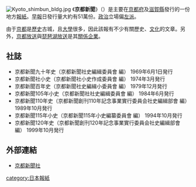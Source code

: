 [[File:Kyoto_shimbun_bldg.jpg|thumb]]
《'''京都新聞'''》（{{jpn|j=京都新聞|hg=きょうとしんぶん|rm=Kyōto Shinbun|f=y}}）是主要在[[京都府|京都府]]及[[滋賀縣|滋賀縣]]發行的一份地方[[報紙|報紙]]。[[早報|早報]]日發行量大約有51萬份。[[政治|政治]]立場偏[[左派|左派]]。

由于[[京都|京都]]是[[歷史|歷史]]古城，且[[大學|大學]]很多，因此該報有不少有關歷史、[[文化|文化]]的文章。另外，[[京都放送|京都放送]]與[[琵琶湖放送|琵琶湖放送]]是其[[關係企業|關係企業]]。

==社誌==
*京都新聞九十年史（京都新聞社史編緝委員會 編） 1969年6月1日発行
*京都新聞社小史（京都新聞社小史作成委員會  編） 1974年3月発行
*京都新聞百年史（京都新聞社史編緝小委員會  編） 1979年12月発行
*京都新聞105年小史（京都新聞社社史編緝委員會  編） 1984年6月発行
*京都新聞110年史（京都新聞創刊110年記念事業實行委員会社史編緝部會  編） 1989年10月発行
*京都新聞115年小史（京都新聞115年小史編纂委員會  編） 1994年10月発行
*京都新聞120年史（京都新聞創刊120年記念事業實行委員会社史編緝部會  編） 1999年10月発行

==外部連結==
*[http://www.kyoto-np.co.jp/ 京都新聞社] {{Wayback|url=http://www.kyoto-np.co.jp/ |date=20210216075222 }}

{{日本各大報紙}}

{{DEFAULTSORT:Kyouto Shinbun}}
[[category:日本報紙|category:日本報紙]]